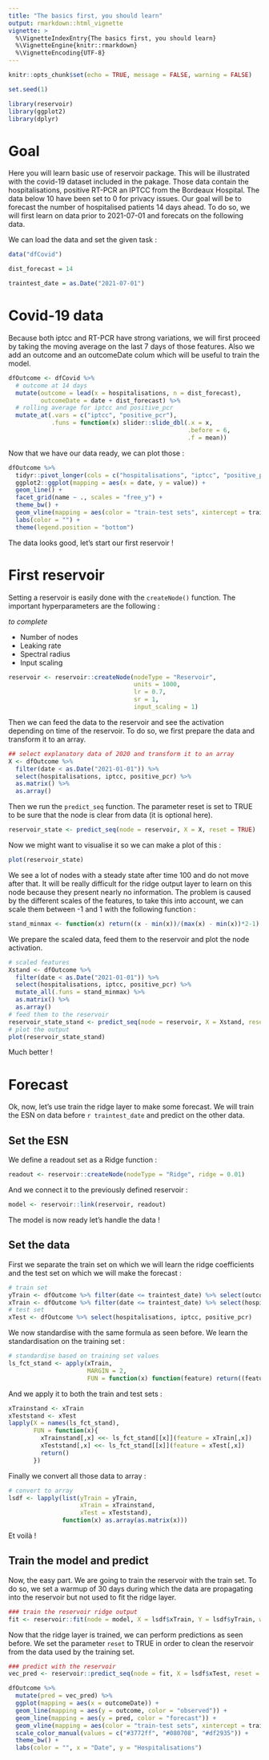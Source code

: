 ```yaml
---
title: "The basics first, you should learn"
output: rmarkdown::html_vignette
vignette: >
  %\VignetteIndexEntry{The basics first, you should learn}
  %\VignetteEngine{knitr::rmarkdown}
  %\VignetteEncoding{UTF-8}
---
```


```r
knitr::opts_chunk$set(echo = TRUE, message = FALSE, warning = FALSE)

set.seed(1)
```

```r
library(reservoir)
library(ggplot2)
library(dplyr)
```

# Goal

Here you will learn basic use of reservoir package. This will be illustrated with the covid-19 dataset included in the pakage. Those data contain the hospitalisations, positive RT-PCR an IPTCC from the Bordeaux Hospital. The data below 10 have been set to 0 for privacy issues. Our goal will be to forecast the number of hospitalised patients 14 days ahead. To do so, we will first learn on data prior to 2021-07-01 and forecats on the following data.

We can load the data and set the given task :

```r
data("dfCovid")

dist_forecast = 14

traintest_date = as.Date("2021-07-01")
```

# Covid-19 data

Because both iptcc and RT-PCR have strong variations, we will first proceed by taking the moving average on the last 7 days of those features. Also we add an outcome and an outcomeDate colum which will be useful to train the model.

```r
dfOutcome <- dfCovid %>%
  # outcome at 14 days
  mutate(outcome = lead(x = hospitalisations, n = dist_forecast),
         outcomeDate = date + dist_forecast) %>%
  # rolling average for iptcc and positive_pcr
  mutate_at(.vars = c("iptcc", "positive_pcr"),
            .funs = function(x) slider::slide_dbl(.x = x,
                                                  .before = 6,
                                                  .f = mean))
```

Now that we have our data ready, we can plot those :

```r
dfOutcome %>%
  tidyr::pivot_longer(cols = c("hospitalisations", "iptcc", "positive_pcr")) %>%
  ggplot2::ggplot(mapping = aes(x = date, y = value)) +
  geom_line() +
  facet_grid(name ~ ., scales = "free_y") +
  theme_bw() +
  geom_vline(mapping = aes(color = "train-test sets", xintercept = traintest_date)) +
  labs(color = "") +
  theme(legend.position = "bottom")
```

The data looks good, let's start our first reservoir !

# First reservoir

Setting a reservoir is easily done with the `createNode()` function. The important hyperparameters are the following :

*to complete*

- Number of nodes
- Leaking rate
- Spectral radius
- Input scaling

```r
reservoir <- reservoir::createNode(nodeType = "Reservoir",
                                   units = 1000,
                                   lr = 0.7,
                                   sr = 1,
                                   input_scaling = 1)
```

Then we can feed the data to the reservoir and see the activation depending on time of the reservoir. To do so, we first prepare the data and transform it to an array.

```r
## select explanatory data of 2020 and transform it to an array
X <- dfOutcome %>%
  filter(date < as.Date("2021-01-01")) %>%
  select(hospitalisations, iptcc, positive_pcr) %>%
  as.matrix() %>%
  as.array()
```

Then we run the `predict_seq` function. The parameter reset is set to TRUE to be sure that the node is clear from data (it is optional here).

```r
reservoir_state <- predict_seq(node = reservoir, X = X, reset = TRUE)
```

Now we might want to visualise it so we can make a plot of this :

```r
plot(reservoir_state)
```

We see a lot of nodes with a steady state after time 100 and do not move after that. It will be really difficult for the ridge output layer to learn on this node because they present nearly no information. The problem is caused by the different scales of the features, to take this into account, we can scale them between -1 and 1 with the following function :

```r
stand_minmax <- function(x) return((x - min(x))/(max(x) - min(x))*2-1)
```

We prepare the scaled data, feed them to the reservoir and plot the node activation.

```r
# scaled features
Xstand <- dfOutcome %>%
  filter(date < as.Date("2021-01-01")) %>%
  select(hospitalisations, iptcc, positive_pcr) %>%
  mutate_all(.funs = stand_minmax) %>%
  as.matrix() %>%
  as.array()
# feed them to the reservoir
reservoir_state_stand <- predict_seq(node = reservoir, X = Xstand, reset = TRUE)
# plot the output
plot(reservoir_state_stand)
```

Much better !

# Forecast

Ok, now, let's use train the ridge layer to make some forecast. We will train the ESN on data before `r traintest_date` and predict on the other data.

## Set the ESN

We define a readout set as a Ridge function :

```r
readout <- reservoir::createNode(nodeType = "Ridge", ridge = 0.01)
```

And we connect it to the previously defined reservoir :

```r
model <- reservoir::link(reservoir, readout)
```

The model is now ready let's handle the data !

## Set the data

First we separate the train set on which we will learn the ridge coefficients and the test set on which we will make the forecast :

```r
# train set
yTrain <- dfOutcome %>% filter(date <= traintest_date) %>% select(outcome)
xTrain <- dfOutcome %>% filter(date <= traintest_date) %>% select(hospitalisations, iptcc, positive_pcr)
# test set
xTest <- dfOutcome %>% select(hospitalisations, iptcc, positive_pcr)
```

We now standardise with the same formula as seen before. We learn the standardisation on the training set :

```r
# standardise based on training set values
ls_fct_stand <- apply(xTrain,
                      MARGIN = 2,
                      FUN = function(x) function(feature) return((feature - min(x))/(max(x) - min(x))*2-1))
```

And we apply it to both the train and test sets :

```r
xTrainstand <- xTrain
xTeststand <- xTest
lapply(X = names(ls_fct_stand),
       FUN = function(x){
         xTrainstand[,x] <<- ls_fct_stand[[x]](feature = xTrain[,x])
         xTeststand[,x] <<- ls_fct_stand[[x]](feature = xTest[,x])
         return()
       })
```

Finally we convert all those data to array :

```r
# convert to array
lsdf <- lapply(list(yTrain = yTrain,
                    xTrain = xTrainstand,
                    xTest = xTeststand),
               function(x) as.array(as.matrix(x)))
```

Et voilà !

## Train the model and predict

Now, the easy part. We are going to train the reservoir with the train set. To do so, we set a warmup of 30 days during which the data are propagating into the reservoir but not used to fit the ridge layer.

```r
### train the reservoir ridge output
fit <- reservoir::fit(node = model, X = lsdf$xTrain, Y = lsdf$yTrain, warmup = 30, reset = TRUE)
```

Now that the ridge layer is trained, we can perform predictions as seen before. We set the parameter `reset` to TRUE in order to clean the reservoir from the data used by the training set.

```r
### predict with the reservoir
vec_pred <- reservoir::predict_seq(node = fit, X = lsdf$xTest, reset = TRUE)
```

```r
dfOutcome %>%
  mutate(pred = vec_pred) %>%
  ggplot(mapping = aes(x = outcomeDate)) +
  geom_line(mapping = aes(y = outcome, color = "observed")) +
  geom_line(mapping = aes(y = pred, color = "forecast")) +
  geom_vline(mapping = aes(color = "train-test sets", xintercept = traintest_date)) +
  scale_color_manual(values = c("#3772ff", "#080708", "#df2935")) +
  theme_bw() +
  labs(color = "", x = "Date", y = "Hospitalisations")

```

